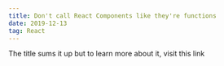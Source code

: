 ```yaml
---
title: Don't call React Components like they're functions
date: 2019-12-13
tag: React
---
```



The title sums it up but to learn more about it, <TextLink href="https://kentcdodds.com/blog/dont-call-a-react-function-component">visit this link</TextLink>

